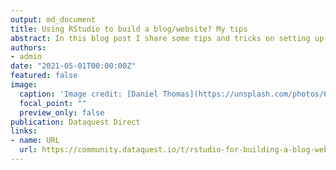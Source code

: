 ```yaml
---
output: md_document
title: Using RStudio to build a blog/website? My tips
abstract: In this blog post I share some tips and tricks on setting up and running a personal website/blog with RStudio.
authors: 
- admin
date: "2021-05-01T00:00:00Z"
featured: false
image:
  caption: 'Image credit: [Daniel Thomas](https://unsplash.com/photos/6_NXEMZbUq0)'
  focal_point: ""
  preview_only: false
publication: Dataquest Direct
links:
- name: URL
  url: https://community.dataquest.io/t/rstudio-for-building-a-blog-website-my-tips/553792
---
```


